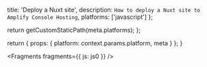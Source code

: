 
  title: 'Deploy a Nuxt site',
  description: `How to deploy a Nuxt site to Amplify Console Hosting`,
  platforms: ['javascript']
};

  return getCustomStaticPath(meta.platforms);
};

  return {
    props: {
      platform: context.params.platform,
      meta
    }
  };
}


<Fragments fragments={{ js: js0 }} />
